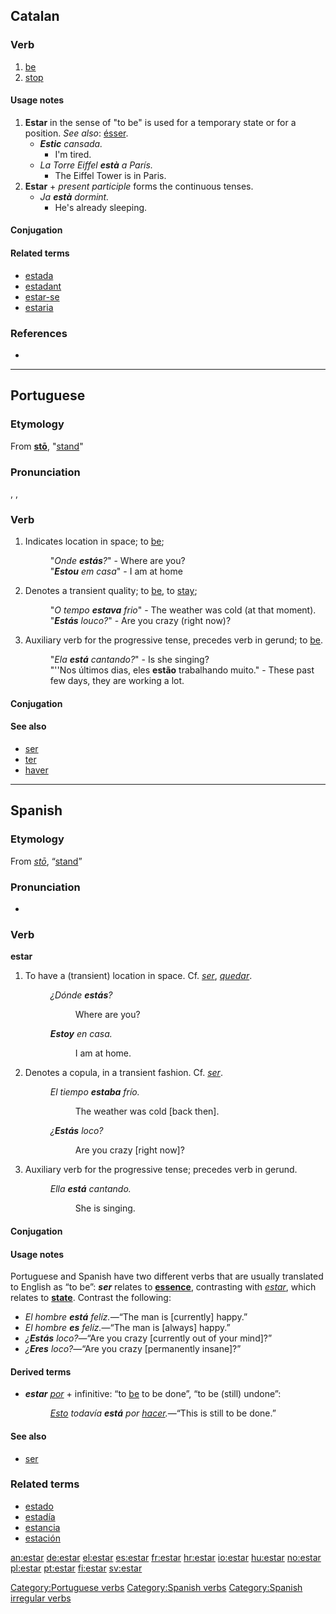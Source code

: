 == Catalan ==
=== Verb ===
{{ca-verb|pres_1_sg=estic|past_part=estat}}
#[[be]]
#[[stop]]
==== Usage notes ====
#'''Estar''' in the sense of "to be" is used for a temporary state or for a position. ''See also'': [[ésser]].
#*'''''Estic''' cansada.''
#**I'm tired.
#*''La Torre Eiffel '''està''' a París.''
#**The Eiffel Tower is in Paris.
#'''Estar''' + ''present participle'' forms the continuous tenses.
#*''Ja '''està''' dormint.''
#**He's already sleeping.
==== Conjugation ====
{{ca-conj|verb=estar
| pres_part=estant
| past_part=estat
| pres_ind_1_sg=estic
| pres_ind_2_sg=estàs
| pres_ind_3_sg=està
| pres_ind_1_pl=estem
| pres_ind_2_pl=esteu
| pres_ind_3_pl=estan
| impf_ind_1_sg=estava
| impf_ind_2_sg=estaves
| impf_ind_3_sg=estava
| impf_ind_1_pl=estàvem
| impf_ind_2_pl=estàveu
| impf_ind_3_pl=estaven
| futr_ind_1_sg=estaré
| futr_ind_2_sg=estaràs
| futr_ind_3_sg=estarà
| futr_ind_1_pl=estarem
| futr_ind_2_pl=estareu
| futr_ind_3_pl=estaran
| pret_ind_1_sg=estiguí
| pret_ind_2_sg=estigueres
| pret_ind_3_sg=estigué
| pret_ind_1_pl=estiguérem
| pret_ind_2_pl=estiguéreu
| pret_ind_3_pl=estigueren
| cond_1_sg=estaria
| cond_2_sg=estaries
| cond_3_sg=estaria
| cond_1_pl=estaríem
| cond_2_pl=estaríeu
| cond_3_pl=estarien
| pres_sub_1_sg=estigui
| pres_sub_2_sg=estiguis
| pres_sub_3_sg=estigui
| pres_sub_1_pl=estiguem
| pres_sub_2_pl=estigueu
| pres_sub_3_pl=estiguin
| impf_sub_1_sg=estigués
| impf_sub_2_sg=estiguessis
| impf_sub_3_sg=estigués
| impf_sub_1_pl=estiguéssim
| impf_sub_2_pl=estiguéssiu
| impf_sub_3_pl=estiguessin
| impr_2_sg=estigues
| impr_3_sg=estigui
| impr_1_pl=estiguem
| impr_2_pl=estigueu
| impr_3_pl=estiguin
}}
==== Related terms ====
*[[estada]] {{f}}
*[[estadant]] {{m}}
*[[estar-se]] {{v}}
*[[estaria]] {{f}}
=== References ===
*{{R:IEC4}}

----

==Portuguese==

===Etymology===
From {{L.|pt}} '''[[sto#Latin|stō]]''', "[[stand]]"

===Pronunciation===
{{IPA|/esˈtaɾ/}}, {{IPA|/isˈtaɾ/}}, {{IPA|/iʃˈtaɾ/}}

===Verb===
{{pt-verb-ar|stem=est|first singular=estou|third plural=estão}}

# Indicates location in space; to [[be]];
#: "''Onde '''estás'''?''" - Where are you?
#: "'''''Estou''' em casa''" - I am at home
# Denotes a transient quality; to [[be]], to [[stay]];
#: "''O tempo '''estava''' frio''" - The weather was cold (at that moment).
#: "'''''Estás''' louco?''" - Are you crazy (right now)?
# Auxiliary verb for the progressive tense, precedes verb in gerund; to [[be]].
#: "''Ela '''está''' cantando?''" - Is she singing?
#: "''Nos últimos dias, eles '''estão''' trabalhando muito." - These past few days, they are working a lot.

====Conjugation====
{{pt-conj | estar | estando | estado | estou | estás | está | estamos | estais | estão | estava | estavas | estava | estávamos | estáveis | estávam | estive | estiveste | estive | estivemos | estivestes | estiveram | estivera | estiveras | estivera | estivéramos | estivéreis | estiveram | estarei | estareis | estará | estaremos | estareis | estarão | estaria | estarias | estaria | estaríamos | estaríeis | estariam | esteja | estejas | esteja | estejamos | estejais | estajam | estivesse | estivesses | estivesse | estivéssemos | estivésseis | estivessem | estiver | estado | estado | estado | estado | estado | está | esteja | estejamos | estai | estejam | não estejas | não esteja | não estejamos | não estejai | não estejam | estar | estares | estar | estarmos | estardes | estarem }}

====See also====
*[[ser]]
*[[ter]]
*[[haver]]

[[Category:Portuguese verbs]]

----

==Spanish==

===Etymology===
From {{L.|es}} ''[[sto#Latin|stō]]'', “[[stand]]”

===Pronunciation===
*{{IPA|/esˈtaɾ/}}

===Verb===
'''estar'''

# To have a (transient) location in space. Cf. ''[[ser]]'', ''[[quedar]]''.
#:''¿Dónde '''estás'''?''
#::Where are you?
#:'''''Estoy''' en casa.''
#::I am at home.
# Denotes a copula, in a transient fashion. Cf. ''[[ser]]''.
#:''El tiempo '''estaba''' frío.''
#::The weather was cold [back then].
#:''¿'''Estás''' loco?''
#::Are you crazy [right now]?
# Auxiliary verb for the progressive tense; precedes verb in gerund.
#:''Ella '''está''' cantando.''
#::She is singing.

====Conjugation====

{{Template:es:-ar(estar)}}

====Usage notes====
Portuguese and Spanish have two different verbs that are usually translated to English as “to be”: '''''ser''''' relates to '''[[essence]]''', contrasting with ''[[estar]]'', which relates to '''[[state]]'''.  Contrast the following:
* ''El hombre '''está''' felíz.''—“The man is [currently] happy.”
* ''El hombre '''es''' felíz.''—“The man is [always] happy.”
* ''¿'''Estás''' loco?''—“Are you crazy [currently out of your mind]?”
* ''¿'''Eres''' loco?''—“Are you crazy [permanently insane]?”

====Derived terms====
*'''''estar''' [[por]]'' + infinitive: “to [[be]] to be done”, “to be (still) undone”:
*:''[[esto#Finnish|Esto]] todavía '''está''' por [[hacer]].''—“This is still to be done.”

====See also====
*[[ser]]

===Related terms===
*[[estado]]
*[[estadía]]
*[[estancia]]
*[[estación]]

[[Category:Spanish verbs]]
[[Category:Spanish irregular verbs]]

[[an:estar]]
[[de:estar]]
[[el:estar]]
[[es:estar]]
[[fr:estar]]
[[hr:estar]]
[[io:estar]]
[[hu:estar]]
[[no:estar]]
[[pl:estar]]
[[pt:estar]]
[[fi:estar]]
[[sv:estar]]